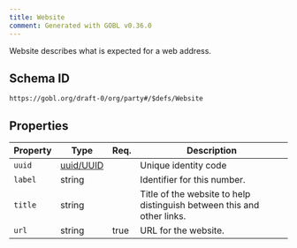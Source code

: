 ```yaml
---
title: Website
comment: Generated with GOBL v0.36.0
---
```


Website describes what is expected for a web address.

## Schema ID

`https://gobl.org/draft-0/org/party#/$defs/Website`

## Properties

| Property | Type                            | Req. | Description                                                            |
|----------|---------------------------------|------|------------------------------------------------------------------------|
| `uuid`   | [uuid/UUID](/draft-0/uuid/uuid) |      | Unique identity code                                                   |
| `label`  | string                          |      | Identifier for this number.                                            |
| `title`  | string                          |      | Title of the website to help distinguish between this and other links. |
| `url`    | string                          | true | URL for the website.                                                   |

